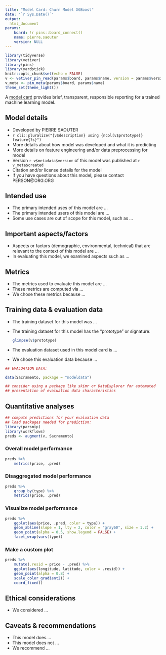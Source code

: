 ```yaml
---
title: "Model Card: Churn Model XGBoost"
date: '`r Sys.Date()`'
output: 
  html_document
params:
    board: !r pins::board_connect()
    name: pierre.saouter
    version: NULL
---
```


```r
library(tidyverse)
library(vetiver)
library(pins)
library(yardstick)
knitr::opts_chunk$set(echo = FALSE)
v <- vetiver_pin_read(params$board, params$name, version = params$version)
v_meta <- pin_meta(params$board, params$name)
theme_set(theme_light())
```

A [model card](https://doi.org/10.1145/3287560.3287596) provides brief, transparent, responsible reporting for a trained machine learning model.

## Model details

- Developed by PIERRE SAOUTER
- `r cli::pluralize("{v$description} using {ncol(v$prototype)} feature{?s}")`
- More details about how model was developed and what it is predicting
- More details on feature engineering and/or data preprocessing for model
- Version `r v$metadata$version` of this model was published at `r v_meta$created`
- Citation and/or license details for the model
- If you have questions about this model, please contact PERSON@ORG.ORG

## Intended use

- The primary intended uses of this model are ...
- The primary intended users of this model are ...
- Some use cases are out of scope for this model, such as ...

## Important aspects/factors

- Aspects or factors (demographic, environmental, technical) that are relevant to the context of this model are ...
- In evaluating this model, we examined aspects such as ...

## Metrics

- The metrics used to evaluate this model are ...
- These metrics are computed via ...
- We chose these metrics because ...

## Training data & evaluation data

- The training dataset for this model was ...
- The training dataset for this model has the "prototype" or signature:

    ```r
    glimpse(v$prototype)
    ```

- The evaluation dataset used in this model card is ...
- We chose this evaluation data because ...

```r
## EVALUATION DATA:

data(Sacramento, package = "modeldata")

## consider using a package like skimr or DataExplorer for automated 
## presentation of evaluation data characteristics
```


## Quantitative analyses {.tabset}

```r
## compute predictions for your evaluation data
## load packages needed for prediction:
library(parsnip)
library(workflows)
preds <- augment(v, Sacramento)
```


### Overall model performance

```r
preds %>%
    metrics(price, .pred)
```

### Disaggregated model performance

```r
preds %>%
    group_by(type) %>%
    metrics(price, .pred)
```

### Visualize model performance

```r
preds %>%
    ggplot(aes(price, .pred, color = type)) +
    geom_abline(slope = 1, lty = 2, color = "gray60", size = 1.2) +
    geom_point(alpha = 0.5, show.legend = FALSE) +
    facet_wrap(vars(type))
```

### Make a custom plot

```r
preds %>%
    mutate(.resid = price - .pred) %>%
    ggplot(aes(longitude, latitude, color = .resid)) +
    geom_point(alpha = 0.8) +
    scale_color_gradient2() +
    coord_fixed()
```


## Ethical considerations

- We considered ...

## Caveats & recommendations

- This model does ...
- This model does not ...
- We recommend ...



